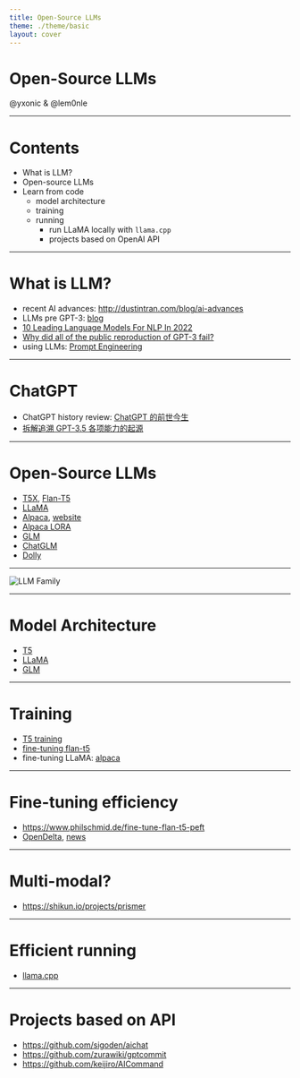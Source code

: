 ```yaml
---
title: Open-Source LLMs
theme: ./theme/basic
layout: cover
---
```


# Open-Source LLMs

@yxonic & @lem0nle

---

# Contents

- What is LLM?
- Open-source LLMs
- Learn from code
  - model architecture
  - training
  - running
    - run LLaMA locally with `llama.cpp`
    - projects based on OpenAI API

---

# What is LLM?

- recent AI advances: http://dustintran.com/blog/ai-advances
- LLMs pre GPT-3: [blog](https://towardsdatascience.com/pre-trained-language-models-simplified-b8ec80c62217)
- [10 Leading Language Models For NLP In 2022](https://www.topbots.com/leading-nlp-language-models-2020/)
- [Why did all of the public reproduction of GPT-3 fail?](https://jingfengyang.github.io/gpt)
- using LLMs: [Prompt Engineering](https://lilianweng.github.io/posts/2023-03-15-prompt-engineering/)

---

# ChatGPT

- ChatGPT history review: [ChatGPT 的前世今生](https://baijiahao.baidu.com/s?id=1758688291629341140)
- [拆解追溯 GPT-3.5 各项能力的起源](https://yaofu.notion.site/GPT-3-5-360081d91ec245f29029d37b54573756)

---

# Open-Source LLMs

- [T5X](https://github.com/google-research/t5x), [Flan-T5](https://huggingface.co/google/flan-t5-base)
- [LLaMA](https://github.com/facebookresearch/llama)
- [Alpaca](https://github.com/tatsu-lab/stanford_alpaca), [website](https://crfm.stanford.edu/2023/03/13/alpaca.html)
- [Alpaca LORA](https://github.com/tloen/alpaca-lora)
- [GLM](https://github.com/THUDM/GLM)
- [ChatGLM](https://github.com/THUDM/ChatGLM-6B)
- [Dolly](https://www.databricks.com/blog/2023/03/24/hello-dolly-democratizing-magic-chatgpt-open-models.html)

---

![LLM Family](/imgs/llm_family.png)

---

# Model Architecture

- [T5](https://github.com/google-research/t5x)
- [LLaMA](https://github.com/facebookresearch/llama)
- [GLM](https://github.com/THUDM/GLM)

---

# Training

- [T5 training](https://github.com/google-research/t5x)
- [fine-tuning flan-t5](https://github.com/philschmid/deep-learning-pytorch-huggingface)
- fine-tuning LLaMA: [alpaca](https://github.com/tatsu-lab/stanford_alpaca)

---

# Fine-tuning efficiency

- https://www.philschmid.de/fine-tune-flan-t5-peft
- [OpenDelta](https://github.com/thunlp/OpenDelta), [news](https://mp.weixin.qq.com/s/R4pJORJ4H2DbWcHHt40YOA)

---

# Multi-modal?

- https://shikun.io/projects/prismer

---

# Efficient running

- [llama.cpp](https://github.com/ggerganov/llama.cpp)

---

# Projects based on API

- https://github.com/sigoden/aichat
- https://github.com/zurawiki/gptcommit
- https://github.com/keijiro/AICommand
